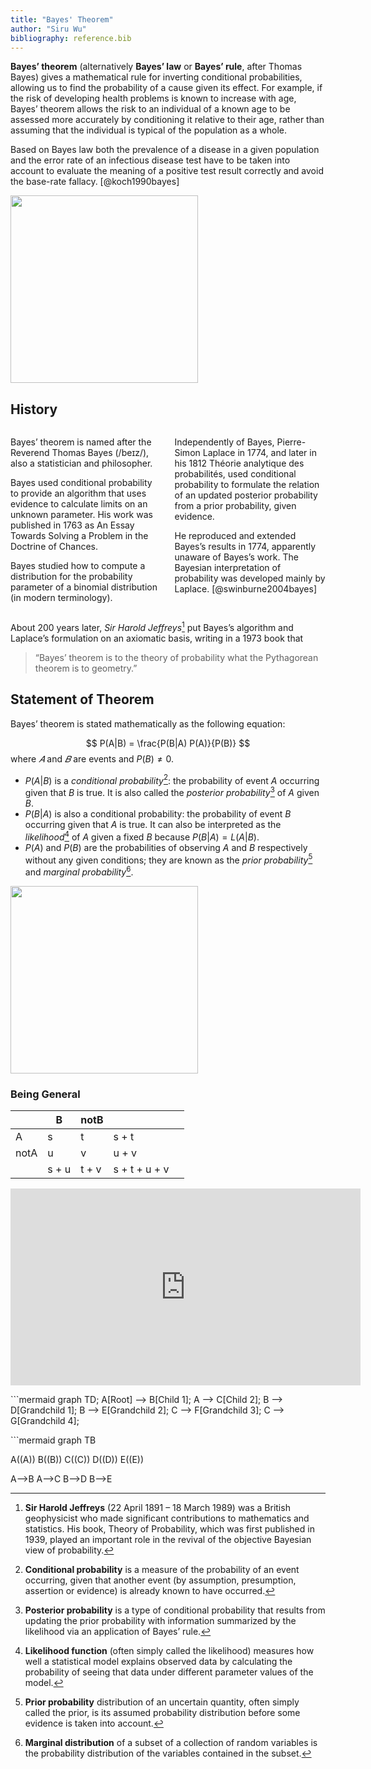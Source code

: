```yaml
---
title: "Bayes' Theorem"
author: "Siru Wu"
bibliography: reference.bib
---
```


**Bayes' theorem** (alternatively **Bayes' law** or **Bayes' rule**, after Thomas Bayes) gives a mathematical rule for inverting conditional probabilities, allowing us to find the probability of a cause given its effect. For example, if the risk of developing health problems is known to increase with age, Bayes' theorem allows the risk to an individual of a known age to be assessed more accurately by conditioning it relative to their age, rather than assuming that the individual is typical of the population as a whole. 

Based on Bayes law both the prevalence of a disease in a given population and the error rate of an infectious disease test have to be taken into account to evaluate the meaning of a positive test result correctly and avoid the base-rate fallacy. [@koch1990bayes]


![ ](images/Bayes_icon.png){width=300px}

## History

:::: {.columns}

::: {.column width="50%"}
Bayes' theorem is named after the Reverend Thomas Bayes (/beɪz/), also a statistician and philosopher. 

Bayes used conditional probability to provide an algorithm that uses evidence to calculate limits on an unknown parameter. His work was published in 1763 as An Essay Towards Solving a Problem in the Doctrine of Chances. 

Bayes studied how to compute a distribution for the probability parameter of a binomial distribution (in modern terminology).  
:::

::: {.column width="50%"}
Independently of Bayes, Pierre-Simon Laplace in 1774, and later in his 1812 Théorie analytique des probabilités, used conditional probability to formulate the relation of an updated posterior probability from a prior probability, given evidence. 

He reproduced and extended Bayes's results in 1774, apparently unaware of Bayes's work. The Bayesian interpretation of probability was developed mainly by Laplace. [@swinburne2004bayes]
:::

::::

About 200 years later, *Sir Harold Jeffreys*[^1] put Bayes's algorithm and Laplace's formulation on an axiomatic basis, writing in a 1973 book that 

> "Bayes' theorem is to the theory of probability what the Pythagorean theorem is to geometry." 

## Statement of Theorem
Bayes' theorem is stated mathematically as the following equation:

$$
P(A|B) = \frac{P(B|A) P(A)}{P(B)}
$$
where $𝐴$ and $𝐵$ are events and $P(B) \not = 0$.

- $P(A|B)$ is a *conditional probability*[^2]: the probability of event $A$ occurring given that $B$ is true. It is also called the *posterior probability*[^3] of $A$ given $B$.
- $P(B|A)$ is also a conditional probability: the probability of event $B$ occurring given that $A$ is true. It can also be interpreted as the *likelihood*[^4] of $A$ given a fixed $B$ because $P(B|A) = L(A|B)$.
- $P(A)$ and $P(B)$ are the probabilities of observing $A$ and $B$ respectively without any given conditions; they are known as the *prior probability*[^5] and *marginal probability*[^6].

![ ](images/Bayes_theorem_visual_proof.png){width=300px}

### Being General
|      | B     | notB  |               |   |
|------|-------|-------|---------------|---|
| A    | s     | t     | s + t         |   |
| notA | u     | v     | u + v         |   |
|      | s + u | t + v | s + t + u + v |   |


::: {#video}
<iframe width="560" height="315" src="https://www.youtube.com/embed/cqTwHnNbc8g" 
frameborder="0" allow="accelerometer; autoplay; clipboard-write; encrypted-media; gyroscope; picture-in-picture" 
allowfullscreen></iframe>
:::


```mermaid
graph TD;
    A[Root] --> B[Child 1];
    A --> C[Child 2];
    B --> D[Grandchild 1];
    B --> E[Grandchild 2];
    C --> F[Grandchild 3];
    C --> G[Grandchild 4];

```mermaid
graph TB

A((A))
B((B))
C((C))
D((D))
E((E))

A–>B
A–>C
B–>D
B–>E


[^1]: **Sir Harold Jeffreys** (22 April 1891 – 18 March 1989) was a British geophysicist who made significant contributions to mathematics and statistics. His book, Theory of Probability, which was first published in 1939, played an important role in the revival of the objective Bayesian view of probability.
[^2]: **Conditional probability** is a measure of the probability of an event occurring, given that another event (by assumption, presumption, assertion or evidence) is already known to have occurred.
[^3]: **Posterior probability** is a type of conditional probability that results from updating the prior probability with information summarized by the likelihood via an application of Bayes' rule.
[^4]: **Likelihood function** (often simply called the likelihood) measures how well a statistical model explains observed data by calculating the probability of seeing that data under different parameter values of the model.
[^5]: **Prior probability** distribution of an uncertain quantity, often simply called the prior, is its assumed probability distribution before some evidence is taken into account.
[^6]: **Marginal distribution** of a subset of a collection of random variables is the probability distribution of the variables contained in the subset.

